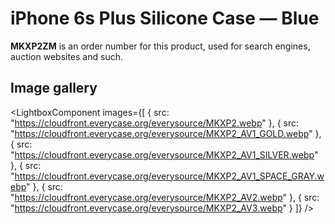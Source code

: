 
# iPhone 6s Plus Silicone Case — Blue

<Callout type='info' emoji='👉🏻'>**MKXP2ZM** is an order number for this product, used for search engines, auction websites and such.</Callout>

## Image gallery

<LightboxComponent
    images={[
      {
        src: "https://cloudfront.everycase.org/everysource/MKXP2.webp"
      },
      {
        src: "https://cloudfront.everycase.org/everysource/MKXP2_AV1_GOLD.webp"
      },
      {
        src: "https://cloudfront.everycase.org/everysource/MKXP2_AV1_SILVER.webp"
      },
      {
        src: "https://cloudfront.everycase.org/everysource/MKXP2_AV1_SPACE_GRAY.webp"
      },
      {
        src: "https://cloudfront.everycase.org/everysource/MKXP2_AV2.webp"
      },
      {
        src: "https://cloudfront.everycase.org/everysource/MKXP2_AV3.webp"
      }
    ]}
  />
